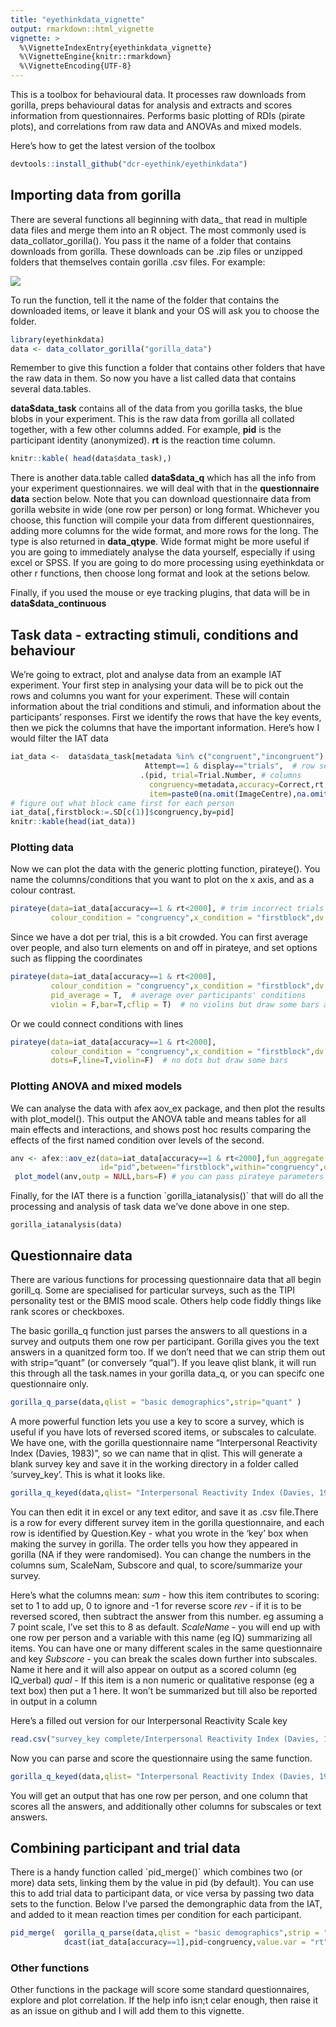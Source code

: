 ```yaml
---
title: "eyethinkdata_vignette"
output: rmarkdown::html_vignette
vignette: >
  %\VignetteIndexEntry{eyethinkdata_vignette}
  %\VignetteEngine{knitr::rmarkdown}
  %\VignetteEncoding{UTF-8}
---
```


This is a toolbox for behavioural data. It processes raw downloads from gorilla, preps behavioural datas for analysis and extracts and scores information from questionnaires. Performs basic plotting of RDIs (pirate plots), and correlations from raw data and ANOVAs and mixed models.

Here's how to get the latest version of the toolbox

```r
devtools::install_github("dcr-eyethink/eyethinkdata")
```

## Importing data from gorilla

There are several functions all beginning with data\_ that read in multiple data files and merge them into an R object. The most commonly used is data_collator_gorilla(). You pass it the name of a folder that contains downloads from gorilla. These downloads can be .zip files or unzipped folders that themselves contain gorilla .csv files. For example:

![](datafolder.png)

To run the function, tell it the name of the folder that contains the downloaded items, or leave it blank and your OS will ask you to choose the folder.

```r
library(eyethinkdata)
data <- data_collator_gorilla("gorilla_data")
```

Remember to give this function a folder that contains other folders that have the raw data in them. So now you have a list called data that contains several data.tables.

**data\$data_task** contains all of the data from you gorilla tasks, the blue blobs in your experiment. This is the raw data from gorilla all collated together, with a few other columns added. For example, **pid** is the participant identity (anonymized). **rt** is the reaction time column.

```r
knitr::kable( head(data$data_task),)
```

There is another data.table called **data\$data_q** which has all the info from your experiment questionnaires. we will deal with that in the **questionnaire data** section below.  Note that you can download questionnaire data from gorilla website in wide (one row per person) or long format. Whichever you choose, this function will compile your data from different questionnaires, adding more columns for the wide format, and more rows for the long. The type is also returned in **data_qtype**. Wide format might be more useful if you are going to immediately analyse the data yourself, especially if using excel or SPSS. If you are going to do more processing using eyethinkdata or other r functions, then choose long format and look at the setions below.

Finally, if you used the mouse or eye tracking plugins, that data will be in **data\$data_continuous**

## Task data - extracting stimuli, conditions and behaviour

We're going to extract, plot and analyse data from an example IAT experiment. Your first step in analysing your data will be to pick out the rows and columns you want for your experiment. These will contain information about the trial conditions and stimuli, and information about the participants' responses. First we identify the rows that have the key events, then we pick the columns that have the important information. Here's how I would filter the IAT data 

```r
iat_data <-  data$data_task[metadata %in% c("congruent","incongruent") & # row selection
                              Attempt==1 & display=="trials",  # row selection
                             .(pid, trial=Trial.Number, # columns  
                               congruency=metadata,accuracy=Correct,rt,   # columns    
                               item=paste0(na.omit(ImageCentre),na.omit(TextCentre)))]          
# figure out what block came first for each person
iat_data[,firstblock:=.SD[c(1)]$congruency,by=pid] 
knitr::kable(head(iat_data))
```

### Plotting data

Now we can plot the data with the generic plotting function, pirateye(). You name the columns/conditions that you want to plot on the x axis, and as a colour contrast.

```r
pirateye(data=iat_data[accuracy==1 & rt<2000], # trim incorrect trials and outliers
         colour_condition = "congruency",x_condition = "firstblock",dv = "rt")
```

Since we have a dot per trial, this is a bit crowded. You can first average over people, and also turn elements on and off in pirateye, and set options such as flipping the coordinates

```r
pirateye(data=iat_data[accuracy==1 & rt<2000],
         colour_condition = "congruency",x_condition = "firstblock",dv = "rt",
         pid_average = T,  # average over participants' conditions
         violin = F,bar=T,cflip = T)  # no violins but draw some bars and flip axes
```

Or we could connect conditions with lines

```r
pirateye(data=iat_data[accuracy==1 & rt<2000],
         colour_condition = "congruency",x_condition = "firstblock",dv = "rt",
         dots=F,line=T,violin=F)  # no dots but draw some bars
```

### Plotting ANOVA and mixed models

We can analyse the data with afex aov_ex package, and then plot the results with plot_model(). This output the ANOVA table and means tables for all main effects and interactions, and shows post hoc results comparing the effects of the first named condition over levels of the second.

```r
anv <- afex::aov_ez(data=iat_data[accuracy==1 & rt<2000],fun_aggregate = mean,
                    id="pid",between="firstblock",within="congruency",dv="rt")
 plot_model(anv,outp = NULL,bars=F) # you can pass pirateye parameters to this function 
```

Finally, for the IAT there is a function \`gorilla_iatanalysis()\` that will do all the processing and analysis of task data we've done above in one step.

``` {reval="FALSE"}
gorilla_iatanalysis(data)
```

## Questionnaire data 

There are various functions for processing questionnaire data that all begin gorill_q. Some are specialised for particular surveys, such as the TIPI personality test or the BMIS mood scale. Others help code fiddly things like rank scores or checkboxes. 

The basic gorilla_q function just parses the answers to all questions in a survey and outputs them one row per participant. Gorilla gives you the text answers in a quanitzed form too. If we don't need that we can strip them out with strip="quant" (or conversely "qual"). If you leave qlist blank, it will run this through all the task.names in your gorilla data_q, or you can specifc one questionnaire only. 

```r
gorilla_q_parse(data,qlist = "basic demographics",strip="quant" )
```

A more powerful function lets you use a key to score a survey, which is useful if you have lots of reversed scored items, or subscales to calculate. We have one, with the gorilla questionnaire name "Interpersonal Reactivity Index (Davies, 1983)", so we can name that in qlist. This will generate a blank survey key and save it in the working directory in a folder called 'survey_key'. This is what it looks like.

```r
gorilla_q_keyed(data,qlist= "Interpersonal Reactivity Index (Davies, 1983)",keyout = T)
```

You can then edit it in excel or any text editor, and save it as .csv file.There is a row for every different survey item in the gorilla questionnaire, and each row is identified by Question.Key - what you wrote in the 'key' box when making the survey in gorilla. The order tells you how they appeared in gorilla (NA if they were randomised). You can change the numbers in the columns sum, ScaleNam, Subscore and qual, to score/summarize your survey.

Here's what the columns mean:
*sum* - how this item contributes to scoring: set to 1 to add up, 0 to ignore and -1 for reverse score
*rev* - if it is to be reversed scored, then subtract the answer from this number. eg assuming a 7 point scale, I've set this to 8 as default.
*ScaleName* - you will end up with one row per person and a variable with this name (eg IQ) summarizing all items. You can have one or many different scales in the same questionnaire and key
*Subscore*  - you can break the scales down further into subscales. Name it here and it will also appear on output as a scored column (eg IQ_verbal)
*qual* - If this item is a non numeric or qualitative response (eg a text box) then put a 1 here. It won't be summarized but till also be reported in output in a column

Here's a filled out version for our Interpersonal Reactivity Scale key

```r
read.csv("survey_key complete/Interpersonal Reactivity Index (Davies, 1983).csv")
```

Now you can parse and score the questionnaire using the same function. 

```r
gorilla_q_keyed(data,qlist= "Interpersonal Reactivity Index (Davies, 1983)",key_folder = "survey_key complete")
```

You will get an output that has one row per person, and one column that scores all the answers,
and additionally other columns for subscales or text answers.

## Combining participant and trial data

There is a handy function called \`pid_merge()\` which combines two (or more) data sets, linking them by the value in pid (by default). You can use this to add trial data to participant data, or vice versa by passing two data sets to the function. Below I've parsed the demongraphic data from the IAT, and added to it mean reaction times per condition for each participant.    

```r
pid_merge(  gorilla_q_parse(data,qlist = "basic demographics",strip = "quant" ),
            dcast(iat_data[accuracy==1],pid~congruency,value.var = "rt",fun.aggregate = mean))
```

### Other functions

Other functions in the package will score some standard questionnaires, explore and plot correlation. If the help info isn;t celar enough, then raise it as an issue on github and I will add them to this vignette. 
